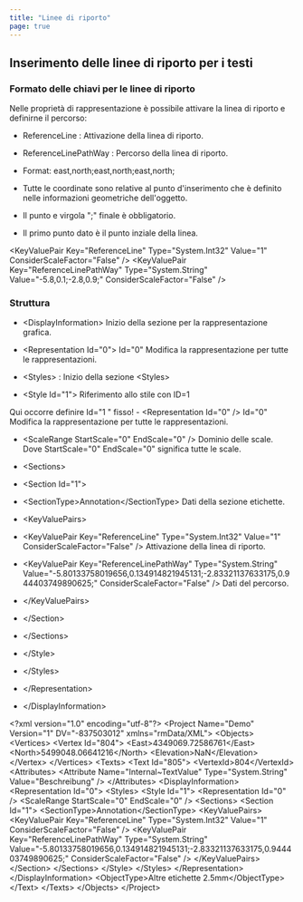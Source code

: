 ```yaml
---
title: "Linee di riporto"
page: true
---
```

## Inserimento delle linee di riporto per i testi

### Formato delle chiavi per le linee di riporto
Nelle propriet&#224; di rappresentazione &#232; possibile attivare la linea di riporto e definirne il percorso:

- <Bold> ReferenceLine </Bold> : Attivazione della linea di riporto.

- <Bold> ReferenceLinePathWay </Bold> : Percorso della linea di riporto.

- <Bold> Format: </Bold>  east,north;east,north;east,north;

-  Tutte le coordinate sono relative al punto d&#39;inserimento che &#232; definito nelle informazioni geometriche dell&#39;oggetto.

-  Il punto e virgola &quot;;&quot; finale &#232; obbligatorio.

-  Il primo punto dato &#232; il punto inziale della linea.






<Info>
&lt;KeyValuePair Key=&quot;ReferenceLine&quot; Type=&quot;System.Int32&quot; Value=&quot;1&quot; ConsiderScaleFactor=&quot;False&quot; /&gt;
&lt;KeyValuePair Key=&quot;ReferenceLinePathWay&quot; Type=&quot;System.String&quot; Value=&quot;-5.8,0.1;-2.8,0.9;&quot; ConsiderScaleFactor=&quot;False&quot; /&gt;
</Info>


###  Struttura

- <Bold>  &lt;DisplayInformation&gt; </Bold>  Inizio della sezione per la rappresentazione grafica.

- <Bold>           &lt;Representation Id=&quot;0&quot;&gt; </Bold>   Id=&quot;0&quot; Modifica la rappresentazione per tutte le rappresentazioni.

- <Bold>             &lt;Styles&gt; </Bold> : Inizio della sezione &lt;Styles&gt;

- <Bold>               &lt;Style Id=&quot;1&quot;&gt; </Bold>  Riferimento allo stile con ID=1 


<Success>
Qui occorre definire 
 <Bold> Id=&quot;1
 </Bold> &quot; fisso!

</Success>
- <Bold>                 &lt;Representation Id=&quot;0&quot; /&gt; </Bold>   Id=&quot;0&quot; Modifica la rappresentazione per tutte le rappresentazioni.

- <Bold>                 &lt;ScaleRange StartScale=&quot;0&quot; EndScale=&quot;0&quot; /&gt; </Bold>  Dominio delle scale. Dove StartScale=&quot;0&quot; EndScale=&quot;0&quot; significa tutte le scale.

- <Bold>                  &lt;Sections&gt; </Bold>  

- <Bold>                    &lt;Section Id=&quot;1&quot;&gt; </Bold>  

- <Bold>                     &lt;SectionType&gt;Annotation&lt;/SectionType&gt; </Bold>  Dati della sezione etichette.

- <Bold>                     &lt;KeyValuePairs&gt; </Bold> 
- <Bold>                       &lt;KeyValuePair Key=&quot;ReferenceLine&quot; Type=&quot;System.Int32&quot; Value=&quot;1&quot; ConsiderScaleFactor=&quot;False&quot; /&gt; </Bold>  Attivazione della linea di riporto.

- <Bold>                       &lt;KeyValuePair Key=&quot;ReferenceLinePathWay&quot; Type=&quot;System.String&quot; Value=&quot;-5.80133758019656,0.134914821945131;-2.83321137633175,0.944403749890625;&quot; ConsiderScaleFactor=&quot;False&quot; /&gt; </Bold>  Dati del percorso.



- <Bold>                      &lt;/KeyValuePairs&gt; </Bold> 


- <Bold>                   &lt;/Section&gt; </Bold> 


- <Bold>                 &lt;/Sections&gt; </Bold> 


- <Bold>               &lt;/Style&gt; </Bold> 


- <Bold>             &lt;/Styles&gt; </Bold> 


- <Bold>           &lt;/Representation&gt; </Bold> 


- <Bold>        &lt;/DisplayInformation&gt; </Bold> 



<Info>
&#65279&lt;?xml version=&quot;1.0&quot; encoding=&quot;utf-8&quot;?&gt;
&lt;Project Name=&quot;Demo&quot; Version=&quot;1&quot; DV=&quot;-837503012&quot; xmlns=&quot;rmData/XML&quot;&gt;
  &lt;Objects&gt;
    &lt;Vertices&gt;
      &lt;Vertex Id=&quot;804&quot;&gt;
        &lt;East&gt;4349069.72586761&lt;/East&gt;
        &lt;North&gt;5499048.06641216&lt;/North&gt;
        &lt;Elevation&gt;NaN&lt;/Elevation&gt;
      &lt;/Vertex&gt;
    &lt;/Vertices&gt;
    &lt;Texts&gt;
      &lt;Text Id=&quot;805&quot;&gt;
        &lt;VertexId&gt;804&lt;/VertexId&gt;
        &lt;Attributes&gt;
          &lt;Attribute Name=&quot;Internal~TextValue&quot; Type=&quot;System.String&quot; Value=&quot;Beschreibung&quot; /&gt;
        &lt;/Attributes&gt;
        &lt;DisplayInformation&gt;
          &lt;Representation Id=&quot;0&quot;&gt;
            &lt;Styles&gt;
              &lt;Style Id=&quot;1&quot;&gt;
                &lt;Representation Id=&quot;0&quot; /&gt;
                &lt;ScaleRange StartScale=&quot;0&quot; EndScale=&quot;0&quot; /&gt;
                &lt;Sections&gt;
                  &lt;Section Id=&quot;1&quot;&gt;
                    &lt;SectionType&gt;Annotation&lt;/SectionType&gt;
                    &lt;KeyValuePairs&gt;
                      &lt;KeyValuePair Key=&quot;ReferenceLine&quot; Type=&quot;System.Int32&quot; Value=&quot;1&quot; ConsiderScaleFactor=&quot;False&quot; /&gt;
                      &lt;KeyValuePair Key=&quot;ReferenceLinePathWay&quot; Type=&quot;System.String&quot; Value=&quot;-5.80133758019656,0.134914821945131;-2.83321137633175,0.944403749890625;&quot; ConsiderScaleFactor=&quot;False&quot; /&gt;
                    &lt;/KeyValuePairs&gt;
                  &lt;/Section&gt;
                &lt;/Sections&gt;
              &lt;/Style&gt;
            &lt;/Styles&gt;
          &lt;/Representation&gt;
        &lt;/DisplayInformation&gt;
        &lt;ObjectType&gt;Altre etichette 2.5mm&lt;/ObjectType&gt;
      &lt;/Text&gt;
    &lt;/Texts&gt;
  &lt;/Objects&gt;
&lt;/Project&gt;
</Info>
